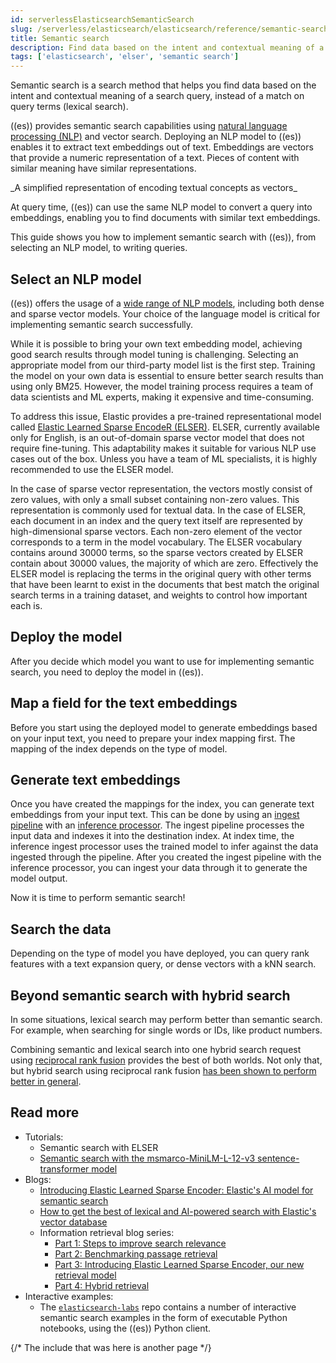```yaml
---
id: serverlessElasticsearchSemanticSearch
slug: /serverless/elasticsearch/elasticsearch/reference/semantic-search
title: Semantic search
description: Find data based on the intent and contextual meaning of a search query with semantic search
tags: ['elasticsearch', 'elser', 'semantic search']
---
```


<DocBadge template="technical preview" />


<div id="semantic-search"></div>

Semantic search is a search method that helps you find data based on the intent
and contextual meaning of a search query, instead of a match on query terms
(lexical search).

((es)) provides semantic search capabilities using [natural
language processing (NLP)](((ml-docs))/ml-nlp.html) and vector search. Deploying an NLP model to ((es))
enables it to extract text embeddings out of text. Embeddings are vectors that
provide a numeric representation of a text. Pieces of content with similar
meaning have similar representations.

<div id="semantic-search-diagram"></div>

<div style={{ textAlign: "center" }}><DocImage url="../images/vector-search-oversimplification.png" alt="A simplified representation of encoding textual concepts as vectors" /></div>
_A simplified representation of encoding textual concepts as vectors_

At query time, ((es)) can use the same NLP model to convert a query into
embeddings, enabling you to find documents with similar text embeddings.

This guide shows you how to implement semantic search with ((es)), from selecting
an NLP model, to writing queries.

<div id="semantic-search-select-nlp-model"></div>

## Select an NLP model

((es)) offers the usage of a
[wide range of NLP models](((ml-docs))/ml-nlp-model-ref.html#ml-nlp-model-ref-text-embedding),
including both dense and sparse vector models. Your choice of the language model
is critical for implementing semantic search successfully.

While it is possible to bring your own text embedding model, achieving good
search results through model tuning is challenging. Selecting an appropriate
model from our third-party model list is the first step. Training the model on
your own data is essential to ensure better search results than using only BM25.
However, the model training process requires a team of data scientists and ML
experts, making it expensive and time-consuming.

To address this issue, Elastic provides a pre-trained representational model
called [Elastic Learned Sparse EncodeR (ELSER)](((ml-docs))/ml-nlp-elser.html).
ELSER, currently available only for English, is an out-of-domain sparse vector
model that does not require fine-tuning. This adaptability makes it suitable for
various NLP use cases out of the box. Unless you have a team of ML specialists,
it is highly recommended to use the ELSER model.

In the case of sparse vector representation, the vectors mostly consist of zero
values, with only a small subset containing non-zero values. This representation
is commonly used for textual data. In the case of ELSER, each document in an
index and the query text itself are represented by high-dimensional sparse
vectors. Each non-zero element of the vector corresponds to a term in the model
vocabulary. The ELSER vocabulary contains around 30000 terms, so the sparse
vectors created by ELSER contain about 30000 values, the majority of which are
zero. Effectively the ELSER model is replacing the terms in the original query
with other terms that have been learnt to exist in the documents that best match
the original search terms in a training dataset, and weights to control how
important each is.

<div id="semantic-search-deploy-nlp-model"></div>

## Deploy the model

After you decide which model you want to use for implementing semantic search,
you need to deploy the model in ((es)).

<DeployNlpModelWidget />

<div id="semantic-search-field-mappings"></div>

## Map a field for the text embeddings

Before you start using the deployed model to generate embeddings based on your
input text, you need to prepare your index mapping first. The mapping of the
index depends on the type of model.

<FieldMappingsWidget />

<div id="semantic-search-generate-embeddings"></div>

## Generate text embeddings

Once you have created the mappings for the index, you can generate text
embeddings from your input text. This can be done by using an
[ingest pipeline](((ref))/ingest.html) with an [inference processor](((ref))/inference-processor.html).
The ingest pipeline processes the input data and indexes it into the destination
index. At index time, the inference ingest processor uses the trained model to
infer against the data ingested through the pipeline. After you created the
ingest pipeline with the inference processor, you can ingest your data through
it to generate the model output.

<GenerateEmbeddingsWidget />

Now it is time to perform semantic search!

<div id="semantic-search-search"></div>

## Search the data

Depending on the type of model you have deployed, you can query rank features
with a text expansion query, or dense vectors with a kNN search.

<SearchWidget />

<div id="semantic-search-hybrid-search"></div>

## Beyond semantic search with hybrid search

In some situations, lexical search may perform better than semantic search. For
example, when searching for single words or IDs, like product numbers.

Combining semantic and lexical search into one hybrid search request using
[reciprocal rank fusion](((ref))/rrf.html) provides the best of both worlds. Not only that,
but hybrid search using reciprocal rank fusion [has been shown to perform better
in general](((blog-ref))improving-information-retrieval-elastic-stack-hybrid).

<HybridSearchWidget />

<div id="semantic-search-read-more"></div>

## Read more

* Tutorials:
    * <DocLink id="serverlessElasticsearchSemanticSearchElser">Semantic search with ELSER</DocLink>
    * [Semantic search with the msmarco-MiniLM-L-12-v3 sentence-transformer model](((ml-docs))/ml-nlp-text-emb-vector-search-example.html)
* Blogs:
    * [Introducing Elastic Learned Sparse Encoder: Elastic's AI model for semantic search](((blog-ref))may-2023-launch-sparse-encoder-ai-model)
    * [How to get the best of lexical and AI-powered search with Elastic's vector database](((blog-ref))lexical-ai-powered-search-elastic-vector-database)
    * Information retrieval blog series:
        * [Part 1: Steps to improve search relevance](((blog-ref))improving-information-retrieval-elastic-stack-search-relevance)
        * [Part 2: Benchmarking passage retrieval](((blog-ref))improving-information-retrieval-elastic-stack-benchmarking-passage-retrieval)
        * [Part 3: Introducing Elastic Learned Sparse Encoder, our new retrieval model](((blog-ref))may-2023-launch-information-retrieval-elasticsearch-ai-model)
        * [Part 4: Hybrid retrieval](((blog-ref))improving-information-retrieval-elastic-stack-hybrid)
* Interactive examples:
    * The [`elasticsearch-labs`](https://github.com/elastic/elasticsearch-labs) repo contains a number of interactive semantic search examples in the form of executable Python notebooks, using the ((es)) Python client.

{/* The include that was here is another page */}
